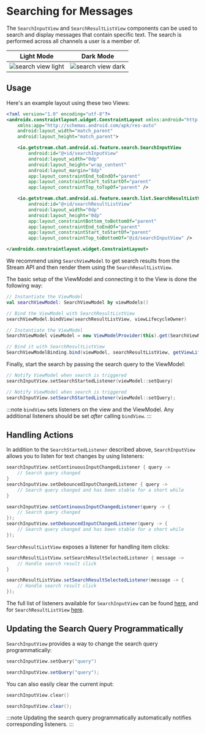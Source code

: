 
# Searching for Messages

The `SearchInputView` and `SearchResultListView` components can be used to search and display messages that contain specific text. The search is performed across all channels a user is a member of.

| Light Mode | Dark Mode |
| --- | --- |
|![search view light](../../assets/search_view_hey_light.png)|![search view dark](../../assets/search_view_hey_dark.png)|

## Usage

Here's an example layout using these two Views:

```xml
<?xml version="1.0" encoding="utf-8"?>
<androidx.constraintlayout.widget.ConstraintLayout xmlns:android="http://schemas.android.com/apk/res/android"
    xmlns:app="http://schemas.android.com/apk/res-auto"
    android:layout_width="match_parent"
    android:layout_height="match_parent">

    <io.getstream.chat.android.ui.feature.search.SearchInputView
        android:id="@+id/searchInputView"
        android:layout_width="0dp"
        android:layout_height="wrap_content"
        android:layout_margin="8dp"
        app:layout_constraintEnd_toEndOf="parent"
        app:layout_constraintStart_toStartOf="parent"
        app:layout_constraintTop_toTopOf="parent" />

    <io.getstream.chat.android.ui.feature.search.list.SearchResultListView
        android:id="@+id/searchResultListView"
        android:layout_width="0dp"
        android:layout_height="0dp"
        app:layout_constraintBottom_toBottomOf="parent"
        app:layout_constraintEnd_toEndOf="parent"
        app:layout_constraintStart_toStartOf="parent"
        app:layout_constraintTop_toBottomOf="@id/searchInputView" />

</androidx.constraintlayout.widget.ConstraintLayout>
```

We recommend using `SearchViewModel` to get search results from the Stream API and then render them using the `SearchResultListView`.

The basic setup of the ViewModel and connecting it to the View is done the following way:

<Tabs>
<TabItem value="kotlin" label="Kotlin">

```kotlin
// Instantiate the ViewModel
val searchViewModel: SearchViewModel by viewModels()

// Bind the ViewModel with SearchResultListView
searchViewModel.bindView(searchResultListView, viewLifecycleOwner)
```
</TabItem>

<TabItem value="java" label="Java">

```java
// Instantiate the ViewModel
SearchViewModel viewModel = new ViewModelProvider(this).get(SearchViewModel.class);

// Bind it with SearchResultListView
SearchViewModelBinding.bind(viewModel, searchResultListView, getViewLifecycleOwner());
```
</TabItem>
</Tabs>

Finally, start the search by passing the search query to the ViewModel:

<Tabs>
<TabItem value="kotlin" label="Kotlin">

```kotlin
// Notify ViewModel when search is triggered
searchInputView.setSearchStartedListener(viewModel::setQuery)
```
</TabItem>

<TabItem value="java" label="Java">

```java
// Notify ViewModel when search is triggered
searchInputView.setSearchStartedListener(viewModel::setQuery);
```
</TabItem>
</Tabs>

:::note
`bindView` sets listeners on the view and the ViewModel. Any additional listeners should be set _after_ calling `bindView`.
:::

## Handling Actions

In addition to the `SearchStartedListener` described above, `SearchInputView` allows you to listen for text changes by using listeners:

<Tabs>
<TabItem value="kotlin" label="Kotlin">

```kotlin
searchInputView.setContinuousInputChangedListener { query ->
    // Search query changed
}
searchInputView.setDebouncedInputChangedListener { query ->
    // Search query changed and has been stable for a short while
}
```
</TabItem>

<TabItem value="java" label="Java">

```java
searchInputView.setContinuousInputChangedListener(query -> {
    // Search query changed
});
searchInputView.setDebouncedInputChangedListener(query -> {
    // Search query changed and has been stable for a short while
});
```
</TabItem>
</Tabs>

`SearchResultListView` exposes a listener for handling item clicks:

<Tabs>
<TabItem value="kotlin" label="Kotlin">

```kotlin
searchResultListView.setSearchResultSelectedListener { message ->
    // Handle search result click
}
```
</TabItem>

<TabItem value="java" label="Java">

```java
searchResultListView.setSearchResultSelectedListener(message -> {
    // Handle search result click
});
```
</TabItem>
</Tabs>

The full list of listeners available for `SearchInputView` can be found [here](https://getstream.github.io/stream-chat-android/stream-chat-android-ui-components/io.getstream.chat.android.ui.feature.search/-search-input-view/), and for `SearchResultListView` [here](https://getstream.github.io/stream-chat-android/stream-chat-android-ui-components/io.getstream.chat.android.ui.feature.search.list/-search-result-list-view/).

## Updating the Search Query Programmatically

`SearchInputView` provides a way to change the search query programmatically:

<Tabs>
<TabItem value="kotlin" label="Kotlin">

```kotlin
searchInputView.setQuery("query")
```
</TabItem>

<TabItem value="java" label="Java">

```java
searchInputView.setQuery("query");
```
</TabItem>
</Tabs>

You can also easily clear the current input:

<Tabs>
<TabItem value="kotlin" label="Kotlin">

```kotlin
searchInputView.clear()
```
</TabItem>

<TabItem value="java" label="Java">

```java
searchInputView.clear();
```
</TabItem>
</Tabs>

:::note
Updating the search query programmatically automatically notifies corresponding listeners.
:::
